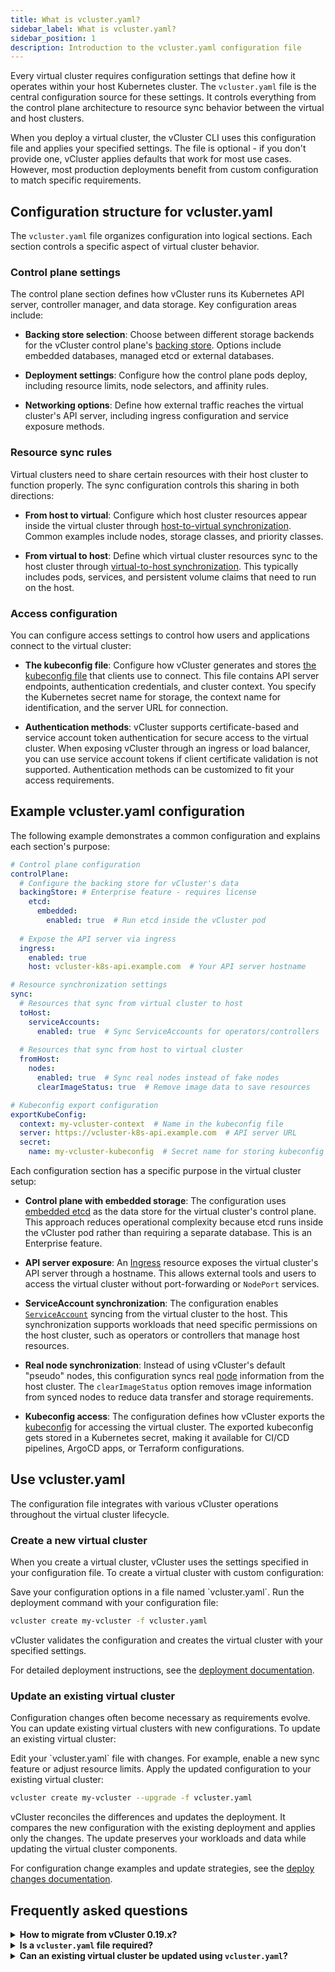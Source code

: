 ```yaml
---
title: What is vcluster.yaml?
sidebar_label: What is vcluster.yaml?
sidebar_position: 1
description: Introduction to the vcluster.yaml configuration file
---
```



<!-- vale off -->

Every virtual cluster requires configuration settings that define how it operates within your host Kubernetes cluster. The `vcluster.yaml` file is the central configuration source for these settings. It controls everything from the control plane architecture to resource sync behavior between the virtual and host clusters.

When you deploy a virtual cluster, the vCluster CLI uses this configuration file and applies your specified settings. The file is optional - if you don't provide one, vCluster applies defaults that work for most use cases. However, most production deployments benefit from custom configuration to match specific requirements.

## Configuration structure for vcluster.yaml 

The `vcluster.yaml` file organizes configuration into logical sections. Each section controls a specific aspect of virtual cluster behavior. 

### Control plane settings

The control plane section defines how vCluster runs its Kubernetes API server, controller manager, and data storage. Key configuration areas include:

- **Backing store selection**: Choose between different storage backends for the vCluster control plane's [backing store](./vcluster-yaml/control-plane/components/backing-store/). Options include embedded databases, managed etcd or external databases.

- **Deployment settings**: Configure how the control plane pods deploy, including resource limits, node selectors, and affinity rules.

- **Networking options**: Define how external traffic reaches the virtual cluster's API server, including ingress configuration and service exposure methods.

### Resource sync rules

Virtual clusters need to share certain resources with their host cluster to function properly. The sync configuration controls this sharing in both directions:

- **From host to virtual**: Configure which host cluster resources appear inside the virtual cluster through [host-to-virtual synchronization](/vcluster/configure/vcluster-yaml/sync/from-host/). Common examples include nodes, storage classes, and priority classes.

- **From virtual to host**: Define which virtual cluster resources sync to the host cluster through [virtual-to-host synchronization](/vcluster/configure/vcluster-yaml/sync/to-host/). This typically includes pods, services, and persistent volume claims that need to run on the host.

### Access configuration

You can configure access settings to control how users and applications connect to the virtual cluster:

- **The kubeconfig file**: Configure how vCluster generates and stores [the kubeconfig file](/vcluster/configure/vcluster-yaml/export-kube-config) that clients use to connect. This file contains API server endpoints, authentication credentials, and cluster context. You specify the Kubernetes secret name for storage, the context name for identification, and the server URL for connection.

- **Authentication methods**: vCluster supports certificate-based and service account token authentication for secure access to the virtual cluster. When exposing vCluster through an ingress or load balancer, you can use service account tokens if client certificate validation is not supported. Authentication methods can be customized to fit your access requirements.

## Example vcluster.yaml configuration

The following example demonstrates a common configuration and explains each section's purpose:

```yaml title="vcluster.yaml"
# Control plane configuration
controlPlane:
  # Configure the backing store for vCluster's data
  backingStore: # Enterprise feature - requires license
    etcd:
      embedded: 
        enabled: true  # Run etcd inside the vCluster pod
  
  # Expose the API server via ingress
  ingress:
    enabled: true
    host: vcluster-k8s-api.example.com  # Your API server hostname

# Resource synchronization settings
sync:
  # Resources that sync from virtual cluster to host
  toHost:
    serviceAccounts:
      enabled: true  # Sync ServiceAccounts for operators/controllers
  
  # Resources that sync from host to virtual cluster  
  fromHost:
    nodes:
      enabled: true  # Sync real nodes instead of fake nodes
      clearImageStatus: true  # Remove image data to save resources

# Kubeconfig export configuration
exportKubeConfig:
  context: my-vcluster-context  # Name in the kubeconfig file
  server: https://vcluster-k8s-api.example.com  # API server URL
  secret:
    name: my-vcluster-kubeconfig  # Secret name for storing kubeconfig
```

Each configuration section has a specific purpose in the virtual cluster setup:

- **Control plane with embedded storage**: The configuration uses [embedded etcd](/vcluster/configure/vcluster-yaml/control-plane/components/backing-store/etcd/embedded) as the data store for the virtual cluster's control plane. This approach reduces operational complexity because etcd runs inside the vCluster pod rather than requiring a separate database. This is an Enterprise feature.

- **API server exposure**: An [Ingress](/vcluster/configure/vcluster-yaml/control-plane/deployment/ingress) resource exposes the virtual cluster's API server through a hostname. This allows external tools and users to access the virtual cluster without port-forwarding or `NodePort` services.

- **ServiceAccount synchronization**: The configuration enables [`ServiceAccount`](/vcluster/configure/vcluster-yaml/sync/to-host/advanced/service-accounts) syncing from the virtual cluster to the host. This synchronization supports workloads that need specific permissions on the host cluster, such as operators or controllers that manage host resources.

- **Real node synchronization**: Instead of using vCluster's default "pseudo" nodes, this configuration syncs real [node](/vcluster/configure/vcluster-yaml/sync/from-host/nodes) information from the host cluster. The `clearImageStatus` option removes image information from synced nodes to reduce data transfer and storage requirements.

- **Kubeconfig access**: The configuration defines how vCluster exports the [kubeconfig](/vcluster/configure/vcluster-yaml/export-kube-config) for accessing the virtual cluster. The exported kubeconfig gets stored in a Kubernetes secret, making it available for CI/CD pipelines, ArgoCD apps, or Terraform configurations.

## Use vcluster.yaml

The configuration file integrates with various vCluster operations throughout the virtual cluster lifecycle.

### Create a new virtual cluster

When you create a virtual cluster, vCluster uses the settings specified in your configuration file. To create a virtual cluster with custom configuration:

<Flow>
<Step>
Save your configuration options in a file named `vcluster.yaml`.
</Step>

<Step>
Run the deployment command with your configuration file:

```bash
vcluster create my-vcluster -f vcluster.yaml
```
</Step>

<Step>
vCluster validates the configuration and creates the virtual cluster with your specified settings.
</Step>
</Flow>

For detailed deployment instructions, see the [deployment documentation](../deploy/basics/).

### Update an existing virtual cluster

Configuration changes often become necessary as requirements evolve. You can update existing virtual clusters with new configurations. To update an existing virtual cluster:

<Flow>
<Step>
Edit your `vcluster.yaml` file with changes. For example, enable a new sync feature or adjust resource limits.
</Step>

<Step>
Apply the updated configuration to your existing virtual cluster:

```bash
vcluster create my-vcluster --upgrade -f vcluster.yaml
```
</Step>

<Step>
vCluster reconciles the differences and updates the deployment. It compares the new configuration with the existing deployment and applies only the changes. The update preserves your workloads and data while updating the virtual cluster components.
</Step>
</Flow>

For configuration change examples and update strategies, see the [deploy changes documentation](../manage/deploy-changes/).

## Frequently asked questions

<details>
<summary><strong>How to migrate from vCluster 0.19.x?</strong></summary>

vCluster v0.20 introduced a new unified configuration format in `vcluster.yaml`. It replaces the older setup, which relied on:

- CLI flags passed during creation  
- Helm values across multiple `values.yaml` files  
- Resource annotations  
- Distribution-specific formats  

:::warning
Pre-v0.20 `values.yaml` files are not compatible with v0.20. Convert to `vcluster.yaml` before using the new CLI or upgrading clusters.
:::

You must migrate to the new `vcluster.yaml` format before upgrading to vCluster v0.20 or later. Older configuration methods—like Helm `values.yaml` files and CLI flags—no longer work with the new version.

Use the [migration guide](/vcluster/reference/migrations/0-20-migration) to walk through:

- Mapping your old CLI flags and Helm values to the new format.
- Adjusting any distribution-specific settings.
- Validating the new configuration to ensure it’s correct.

</details>

<details>
<summary><strong>Is a <code>vcluster.yaml</code> file required?</strong></summary>

The `vcluster.yaml` file is optional. If not provided, vCluster applies default settings that:

- Use an embedded database (SQLite).
- Sync essential resources such as pods and services.  
- Configure networking with basic `ClusterIP` services.  
- Enable default authentication and access controls.  

:::note
The `vcluster.yaml` configuration defaults are for development and simple test scenarios. For production use, defining a `vcluster.yaml` file is strongly recommended to meet specific security, performance, and integration needs.
:::
</details>

<details>
<summary><strong>Can an existing virtual cluster be updated using <code>vcluster.yaml</code>?</strong></summary>

Yes. You can update an existing virtual cluster by applying a modified `vcluster.yaml` file. This allows you to change the configuration without deleting or recreating the cluster.

To apply changes, use the `--upgrade` flag with the `vcluster create` command:

```bash
vcluster create VCLUSTER_NAME --upgrade -f vcluster.yaml
````

The command performs the following actions:

1. Reads the updated `vcluster.yaml` file.
2. Compares it to the current configuration of the virtual cluster.
3. Applies only the differences between the new and existing configuration.
4. Triggers a rolling update if required to apply the changes.

Some configuration changes, such as updates to sync settings, take effect immediately. Others, such as control plane modifications, may require pod restarts. The vCluster CLI handles these updates automatically and ensures minimal disruption to workloads.

For more details on updating virtual clusters, see the [deployment changes documentation](../manage/deploy-changes/).

</details>
